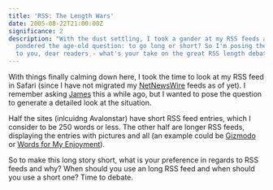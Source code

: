 ```yaml
---
title: 'RSS: The Length Wars'
date: 2005-08-22T21:00:00Z
significance: 2
description: "With the dust settling, I took a gander at my RSS feeds and
  pondered the age-old question: to go long or short? So I'm posing the question
  to you, dear readers - what's your take on the great RSS length debate?"
---
```


With things finally calming down here, I took the time to look at my RSS feed in Safari (since I have not migrated my [NetNewsWire][1] feeds as of yet). I remember asking [James][2] this a while ago, but I wanted to pose the question to generate a detailed look at the situation.

Half the sites (inlcuidng Avalonstar) have short RSS feed entries, which I consider to be 250 words or less. The other half are longer RSS feeds, displaying the entries with pictures and all (an example could be [Gizmodo][3] or [Words for My Enjoyment][4]).

So to make this long story short, what is your preference in regards to RSS feeds and why? When should you use an long RSS feed and when should you use a short one? Time to debate.

[1]: http://ranchero.com/netnewswire/
[2]: http://fortymedia.com/
[3]: http://www.gizmodo.com/
[4]: http://www.pauldavidson.net/
